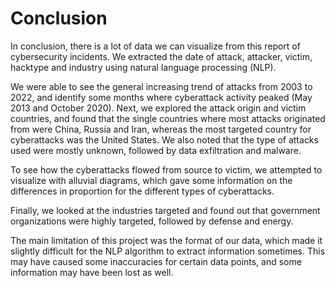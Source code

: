# Conclusion

In conclusion, there is a lot of data we can visualize from this report of cybersecurity incidents. We extracted the date of attack, attacker, victim, hacktype and industry using natural language processing (NLP).

We were able to see the general increasing trend of attacks from 2003 to 2022, and identify some months where cyberattack activity peaked (May 2013 and October 2020). Next, we explored the attack origin and victim countries, and found that the single countries where most attacks originated from were China, Russia and Iran, whereas the most targeted country for cyberattacks was the United States. We also noted that the type of attacks used were mostly unknown, followed by data exfiltration and malware.

To see how the cyberattacks flowed from source to victim, we attempted to visualize with alluvial diagrams, which gave some information on the differences in proportion for the different types of cyberattacks.

Finally, we looked at the industries targeted and found out that government organizations were highly targeted, followed by defense and energy.

The main limitation of this project was the format of our data, which made it slightly difficult for the NLP algorithm to extract information sometimes. This may have caused some inaccuracies for certain data points, and some information may have been lost as well.

